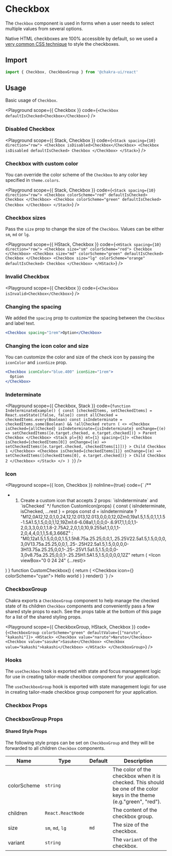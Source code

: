 



# Checkbox

The `Checkbox` component is used in forms when a user needs to select multiple
values from several options.

Native HTML checkboxes are 100% accessible by default, so we used a
[very common CSS technique](https://dev.to/lkopacz/create-custom-keyboard-accessible-checkboxes-2036)
to style the checkboxes.

## Import

```js
import { Checkbox, CheckboxGroup } from '@chakra-ui/react'
```

## Usage

Basic usage of `Checkbox`.

<Playground
  scope={{ Checkbox }}
  code={`
<Checkbox defaultIsChecked>Checkbox</Checkbox>
`}
/>

### Disabled Checkbox

<Playground
  scope={{ Stack, Checkbox }}
  code={`
<Stack spacing={10} direction="row">
  <Checkbox isDisabled>Checkbox</Checkbox>
  <Checkbox isDisabled defaultIsChecked>
    Checkbox
  </Checkbox>
</Stack>
`}
/>

### Checkbox with custom color

You can override the color scheme of the `Checkbox` to any color key specified
in `theme.colors`.

<Playground
  scope={{ Stack, Checkbox }}
  code={`
<Stack spacing={10} direction="row">
  <Checkbox colorScheme="red" defaultIsChecked>
    Checkbox
  </Checkbox>
  <Checkbox colorScheme="green" defaultIsChecked>
    Checkbox
  </Checkbox>
</Stack>
`}
/>

### Checkbox sizes

Pass the `size` prop to change the size of the `Checkbox`. Values can be either
`sm`, `md` or `lg`.

<Playground
  scope={{ HStack, Checkbox }}
  code={`
<HStack spacing={10} direction="row">
  <Checkbox size="sm" colorScheme="red">
    Checkbox
  </Checkbox>
  <Checkbox size="md" colorScheme="green" defaultIsChecked>
    Checkbox
  </Checkbox>
  <Checkbox size="lg" colorScheme="orange" defaultIsChecked>
    Checkbox
  </Checkbox>
</HStack>
`}
/>

### Invalid Checkbox

<Playground
  scope={{ Checkbox }}
  code={`
<Checkbox isInvalid>Checkbox</Checkbox>
`}
/>

### Changing the spacing

We added the `spacing` prop to customize the spacing between the `Checkbox` and
label text.

```jsx live=false
<Checkbox spacing="1rem">Option</Checkbox>
```

### Changing the icon color and size

You can customize the color and size of the check icon by passing the
`iconColor` and `iconSize` prop.

```jsx live=false
<Checkbox iconColor="blue.400" iconSize="1rem">
  Option
</Checkbox>
```

### Indeterminate

<Playground
  scope={{ Checkbox, Stack }}
  code={`
function IndeterminateExample() {
  const [checkedItems, setCheckedItems] = React.useState([false, false])
  const allChecked = checkedItems.every(Boolean)
  const isIndeterminate = checkedItems.some(Boolean) && !allChecked
  return (
    <>
      <Checkbox
        isChecked={allChecked}
        isIndeterminate={isIndeterminate}
        onChange={(e) => setCheckedItems([e.target.checked, e.target.checked])}
      >
        Parent Checkbox
      </Checkbox>
      <Stack pl={6} mt={1} spacing={1}>
        <Checkbox
          isChecked={checkedItems[0]}
          onChange={(e) => setCheckedItems([e.target.checked, checkedItems[1]])}
        >
          Child Checkbox 1
        </Checkbox>
        <Checkbox
          isChecked={checkedItems[1]}
          onChange={(e) => setCheckedItems([checkedItems[0], e.target.checked])}
        >
          Child Checkbox 2
        </Checkbox>
      </Stack>
    </>
  )
}
`}
/>

### Icon

<Playground
  scope={{ Icon, Checkbox }}
  noInline={true}
  code={`
/**
 * 1. Create a custom icon that accepts 2 props: \`isIndeterminate\` and \`isChecked\`
 */
function CustomIcon(props) {
  const { isIndeterminate, isChecked, ...rest } = props
  const d = isIndeterminate
    ? "M12,0A12,12,0,1,0,24,12,12.013,12.013,0,0,0,12,0Zm0,19a1.5,1.5,0,1,1,1.5-1.5A1.5,1.5,0,0,1,12,19Zm1.6-6.08a1,1,0,0,0-.6.917,1,1,0,1,1-2,0,3,3,0,0,1,1.8-2.75A2,2,0,1,0,10,9.255a1,1,0,1,1-2,0,4,4,0,1,1,5.6,3.666Z"
    : "M0,12a1.5,1.5,0,0,0,1.5,1.5h8.75a.25.25,0,0,1,.25.25V22.5a1.5,1.5,0,0,0,3,0V13.75a.25.25,0,0,1,.25-.25H22.5a1.5,1.5,0,0,0,0-3H13.75a.25.25,0,0,1-.25-.25V1.5a1.5,1.5,0,0,0-3,0v8.75a.25.25,0,0,1-.25.25H1.5A1.5,1.5,0,0,0,0,12Z"
  return (
    <Icon viewBox="0 0 24 24" {...rest}>
      <path fill="currentColor" d={d} />
    </Icon>
  )
}
function CustomCheckbox() {
  return (
    <Checkbox icon={<CustomIcon />} colorScheme="cyan">
      Hello world
    </Checkbox>
  )
}
render(<CustomCheckbox />)
`}
/>

### CheckboxGroup

Chakra exports a `CheckboxGroup` component to help manage the checked state of
its children `Checkbox` components and conveniently pass a few shared style
props to each. See the props table at the bottom of this page for a list of the
shared styling props.

<Playground
  scope={{ CheckboxGroup, HStack, Checkbox }}
  code={`
<CheckboxGroup colorScheme="green" defaultValue={["naruto", "kakashi"]}>
  <HStack>
    <Checkbox value="naruto">Naruto</Checkbox>
    <Checkbox value="sasuke">Sasuke</Checkbox>
    <Checkbox value="kakashi">kakashi</Checkbox>
  </HStack>
</CheckboxGroup>
`}
/>

### Hooks

The `useCheckbox` hook is exported with state and focus management logic for use
in creating tailor-made checkbox component for your application.

The `useCheckboxGroup` hook is exported with state management logic for use in
creating tailor-made checkbox group component for your application.

### Checkbox Props

<PropsTable of="Checkbox" />

### CheckboxGroup Props

<PropsTable of="CheckboxGroup" />

#### Shared Style Props

The following style props can be set on `CheckboxGroup` and they will be
forwarded to all children `Checkbox` components.

| Name        | Type              | Default | Description                                                                                                           |
| ----------- | ----------------- | ------- | --------------------------------------------------------------------------------------------------------------------- |
| colorScheme | `string`          |         | The color of the checkbox when it is checked. This should be one of the color keys in the theme (e.g."green", "red"). |
| children    | `React.ReactNode` |         | The content of the checkbox group.                                                                                    |
| size        | `sm`, `md`, `lg`  | `md`    | The size of the checkbox.                                                                                             |
| variant     | `string`          |         | The `variant` of the checkbox.                                                                                        |
